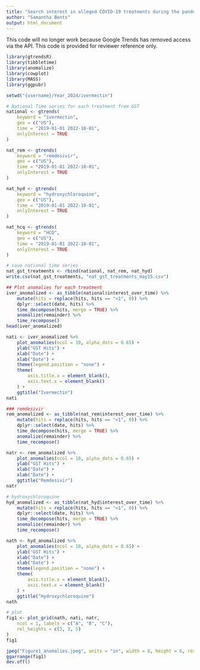 ```yaml
---
title: "Search interest in alleged COVID-19 treatments during the pandemic and the impact of mass news media - Data downloads"
author: "Samantha Bents"
output: html_document
---
```


This code will no longer work because Google Trends has removed access via the API. This code is provided for reviewer reference only. 

```r
library(gtrendsR)
library(tibbletime)
library(anomalize)
library(cowplot)
library(MASS)
library(ggpubr)

setwd("{username}/Year_2024/ivermectin")

```
```r
# National Time series for each treatment from GST
national <- gtrends(
    keyword = "ivermectin",
    geo = c("US"),
    time = "2019-01-01 2022-10-01",
    onlyInterest = TRUE
)

nat_rem <- gtrends(
    keyword = "remdesivir",
    geo = c("US"),
    time = "2019-01-01 2022-10-01",
    onlyInterest = TRUE
)

nat_hyd <- gtrends(
    keyword = "hydroxychloroquine",
    geo = c("US"),
    time = "2019-01-01 2022-10-01",
    onlyInterest = TRUE
)

nat_hcq <- gtrends(
    keyword = "HCQ",
    geo = c("US"),
    time = "2019-01-01 2022-10-01",
    onlyInterest = TRUE
)

# save national time series
nat_gst_treatments <- rbind(national, nat_rem, nat_hyd)
write.csv(nat_gst_treatments, "nat_gst_treatments_may15.csv")
```

```r
## Plot anomalies for each treatment
iver_anomalized <- as_tibble(national$interest_over_time) %>%
    mutate(hits = replace(hits, hits == "<1", 0)) %>%
    dplyr::select(date, hits) %>%
    time_decompose(hits, merge = TRUE) %>%
    anomalize(remainder) %>%
    time_recompose()
head(iver_anomalized)

nati <- iver_anomalized %>%
    plot_anomalies(ncol = 10, alpha_dots = 0.65) +
    ylab("GST Hits") +
    xlab("Date") +
    xlab("Date") +
    theme(legend.position = "none") +
    theme(
        axis.title.x = element_blank(),
        axis.text.x = element_blank()
    ) +
    ggtitle("Ivermectin")
nati

### remdesivir
rem_anomalized <- as_tibble(nat_rem$interest_over_time) %>%
    mutate(hits = replace(hits, hits == "<1", 0)) %>%
    dplyr::select(date, hits) %>%
    time_decompose(hits, merge = TRUE) %>%
    anomalize(remainder) %>%
    time_recompose()

natr <- rem_anomalized %>%
    plot_anomalies(ncol = 10, alpha_dots = 0.65) +
    ylab("GST Hits") +
    xlab("Date") +
    xlab("Date") +
    ggtitle("Remdesivir")
natr

# hydroxychloroquine
hyd_anomalized <- as_tibble(nat_hyd$interest_over_time) %>%
    mutate(hits = replace(hits, hits == "<1", 0)) %>%
    dplyr::select(date, hits) %>%
    time_decompose(hits, merge = TRUE) %>%
    anomalize(remainder) %>%
    time_recompose()

nath <- hyd_anomalized %>%
    plot_anomalies(ncol = 10, alpha_dots = 0.65) +
    ylab("GST Hits") +
    xlab("Date") +
    xlab("Date") +
    theme(legend.position = "none") +
    theme(
        axis.title.x = element_blank(),
        axis.text.x = element_blank()
    ) +
    ggtitle("Hydroxychloroquine")
nath

# plot
fig1 <- plot_grid(nath, nati, natr,
    ncol = 1, labels = c("A", "B", "C"),
    rel_heights = c(3, 3, 5)
)
fig1

jpeg("Figure1_anomalies.jpeg", units = "in", width = 8, height = 6, res = 300)
ggarrange(fig1)
dev.off()
```
